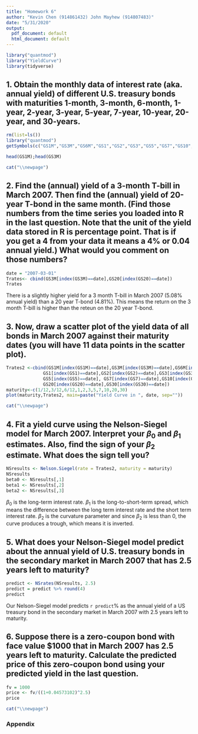 ```yaml
---
title: "Homework 6"
author: "Kevin Chen (914861432) John Mayhew (914807483)"
date: "5/31/2020"
output:
  pdf_document: default
  html_document: default
---
```

```r
library("quantmod")
library("YieldCurve")
library(tidyverse)

```

## 1. Obtain the monthly data of interest rate (aka. annual yield) of different U.S. treasury bonds with maturities 1-month, 3-month, 6-month, 1-year, 2-year, 3-year, 5-year, 7-year, 10-year, 20-year, and 30-years.

```r
rm(list=ls())
library("quantmod")
getSymbols(c("GS1M","GS3M","GS6M","GS1","GS2","GS3","GS5","GS7","GS10","GS20","GS30"), src = "FRED")

```

```r
head(GS1M);head(GS3M)

```

  ```r
cat("\\newpage")
```


## 2. Find the (annual) yield of a 3-month T-bill in March 2007. Then find the (annual) yield of 20-year T-bond in the same month. (Find those numbers from the time series you loaded into R in the last question. Note that the unit of the yield data stored in R is percentage point. That is if you get a 4 from your data it means a 4% or 0.04 annual yield.) What would you comment on those numbers?

```r
date = "2007-03-01"
Trates<- cbind(GS3M[index(GS3M)==date],GS20[index(GS20)==date])
Trates
```

There is a slightly higher yield for a 3 month T-bill in March 2007 (5.08% annual yield) than a 20 year T-bond (4.81%). This means the return on the 3 month T-bill is higher than the reteun on the 20 year T-bond.

## 3. Now, draw a scatter plot of the yield data of all bonds in March 2007 against their maturity dates (you will have 11 data points in the scatter plot).

```r
Trates2 <-cbind(GS1M[index(GS1M)==date],GS3M[index(GS3M)==date],GS6M[index(GS6M)==date],
              GS1[index(GS1)==date],GS2[index(GS2)==date],GS3[index(GS3)==date],
              GS5[index(GS5)==date], GS7[index(GS7)==date],GS10[index(GS10)==date],
              GS20[index(GS20)==date],GS30[index(GS30)==date])
maturity<-c(1/12,3/12,6/12,1,2,3,5,7,10,20,30)
plot(maturity,Trates2, main=paste("Yield Curve in ", date, sep=""))
```

  ```r
cat("\\newpage")
```

## 4. Fit a yield curve using the Nelson-Siegel model for March 2007. Interpret your $\beta_0$ and $\beta_1$ estimates. Also, find the sign of your $\beta_2$ estimate. What does the sign tell you? 

```r
NSresults <- Nelson.Siegel(rate = Trates2, maturity = maturity)
NSresults
beta0 <- NSresults[,1]
beta1 <- NSresults[,2]
beta2 <- NSresults[,3]
```

$\beta_0$ is the long-term interest rate. $\beta_1$ is the long-to-short-term spread, which means the  difference between the long term interest rate and the short term interest rate. $\beta_2$ is the curvature parameter and since $\beta_2$ is less than 0, the curve produces a trough, which means it is inverted.

## 5. What does your Nelson-Siegel model predict about the annual yield of U.S. treasury bonds in the secondary market in March 2007 that has 2.5 years left to maturity?

```r
predict <- NSrates(NSresults, 2.5)
predict = predict %>% round(4)
predict
```

Our Nelson-Siegel model predicts `r predict`% as the annual yield of a US treasury bond in the secondary market in March 2007 with 2.5 years left to maturity. 

## 6. Suppose there is a zero-coupon bond with face value $1000 that in March 2007 has 2.5 years left to maturity. Calculate the predicted price of this zero-coupon bond using your predicted yield in the last question.

```r
fv = 1000
price <- fv/((1+0.04573102)^2.5)
price
```

  ```r
cat("\\newpage")
```

### Appendix 
```r
```